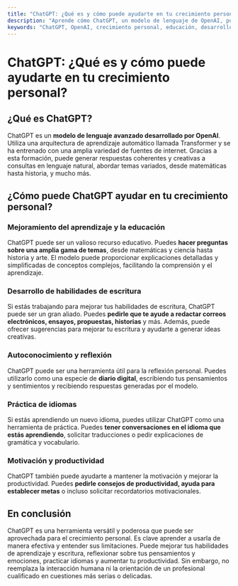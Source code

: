 ```yaml
---
title: "ChatGPT: ¿Qué es y cómo puede ayudarte en tu crecimiento personal?"
description: "Aprende cómo ChatGPT, un modelo de lenguaje de OpenAI, puede ser una valiosa herramienta para tu crecimiento personal."
keywords: "ChatGPT, OpenAI, crecimiento personal, educación, desarrollo de habilidades de escritura, autoconocimiento, aprendizaje de idiomas, productividad"
---
```


# ChatGPT: ¿Qué es y cómo puede ayudarte en tu crecimiento personal?

## ¿Qué es ChatGPT?

ChatGPT es un **modelo de lenguaje avanzado desarrollado por OpenAI**. Utiliza una arquitectura de aprendizaje automático llamada Transformer y se ha entrenado con una amplia variedad de fuentes de internet. Gracias a esta formación, puede generar respuestas coherentes y creativas a consultas en lenguaje natural, abordar temas variados, desde matemáticas hasta historia, y mucho más.

## ¿Cómo puede ChatGPT ayudar en tu crecimiento personal?

### Mejoramiento del aprendizaje y la educación

ChatGPT puede ser un valioso recurso educativo. Puedes **hacer preguntas sobre una amplia gama de temas**, desde matemáticas y ciencia hasta historia y arte. El modelo puede proporcionar explicaciones detalladas y simplificadas de conceptos complejos, facilitando la comprensión y el aprendizaje.

### Desarrollo de habilidades de escritura

Si estás trabajando para mejorar tus habilidades de escritura, ChatGPT puede ser un gran aliado. Puedes **pedirle que te ayude a redactar correos electrónicos, ensayos, propuestas, historias** y más. Además, puede ofrecer sugerencias para mejorar tu escritura y ayudarte a generar ideas creativas.

### Autoconocimiento y reflexión

ChatGPT puede ser una herramienta útil para la reflexión personal. Puedes utilizarlo como una especie de **diario digital**, escribiendo tus pensamientos y sentimientos y recibiendo respuestas generadas por el modelo.

### Práctica de idiomas

Si estás aprendiendo un nuevo idioma, puedes utilizar ChatGPT como una herramienta de práctica. Puedes **tener conversaciones en el idioma que estás aprendiendo**, solicitar traducciones o pedir explicaciones de gramática y vocabulario.

### Motivación y productividad

ChatGPT también puede ayudarte a mantener la motivación y mejorar la productividad. Puedes **pedirle consejos de productividad, ayuda para establecer metas** o incluso solicitar recordatorios motivacionales.

## En conclusión

ChatGPT es una herramienta versátil y poderosa que puede ser aprovechada para el crecimiento personal. Es clave aprender a usarla de manera efectiva y entender sus limitaciones. Puede mejorar tus habilidades de aprendizaje y escritura, reflexionar sobre tus pensamientos y emociones, practicar idiomas y aumentar tu productividad. Sin embargo, no reemplaza la interacción humana ni la orientación de un profesional cualificado en cuestiones más serias o delicadas.
